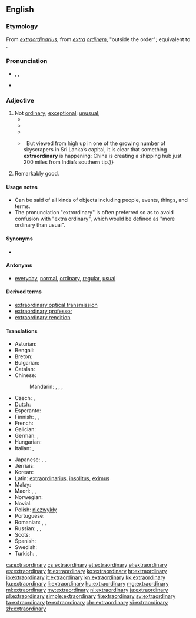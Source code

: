 ==English==

===Etymology===
From {{etyl|la|en}} ''[[extraordinarius]]'', from ''[[extra]] [[ordinem]]'', "outside the order"; equivalent to {{prefix|extra|ordinary|lang=en}}.

===Pronunciation===
* {{IPA|/ɪksˈtrɔː(r)dɪˌnərɪ/}}, {{IPAchar|/ɪksˈtrɔː(r)dɪnˌrɪ/}}, {{IPAchar|/ˌɛkstrəˈɔː(r)dɪˌnərɪ/, /ˌɛkstrəˈɔː(r)dɪnˌrɪ/}}
* {{audio|en-us-extraordinary.ogg|Audio (US)}}

===Adjective===
{{en-adj}}

# Not [[ordinary]]; [[exceptional]]; [[unusual]];
#* {{quote-book|passage=Everybody knew I was an '''extraordinary''' person. When I was born my beard was three feet long.|title=[[S:As Far as Thought Can Reach: A.D. 31,920/§ ii|Back to Methuselah]]|author=G. B. Shaw|year=1921}}
#* {{quote-book|passage=The Houses may meet in '''extraordinary''' sessions at the request of the Government, of the Permanent Deputation or of the overall majority of members of either of the two Houses. '''Extraordinary''' sessions must be convened with a specific agenda and shall be adjourned once this has been dealt with.|title=[[S:Spanish Constitution of 1978/Part III|Spanish Constitution of 1978]]|year=1978}}
#* {{quote-news|year=2011|date=October 23|author=Tom Fordyce|work=BBC Sport
|title=[http://news.bbc.co.uk/sport2/hi/rugby_union/15405316.stm 2011 Rugby World Cup final: New Zealand 8-7 France]
|passage=Tony Woodcock's early try and a penalty from fourth-choice fly-half Stephen Donald were enough to see the All Blacks home in an '''extraordinary''' match that defied all pre-match predictions.}}
#*{{quote-magazine|date=2013-06-08|volume=407|issue=8839|page=52|magazine={{w|The Economist}}
|title=[http://www.economist.com/news/international/21579039-chinas-growing-empire-ports-abroad-mainly-about-trade-not-aggression-new-masters The new masters and commanders]
|passage=From the ground, Colombo’s port does not look like much.{{...}}&nbsp; But viewed from high up in one of the growing number of skyscrapers in Sri Lanka’s capital, it is clear that something '''extraordinary''' is happening: China is creating a shipping hub just 200 miles from India’s southern tip.}}
# Remarkably good.
#: {{usex|an '''extraordinary''' poet|lang=en}}

====Usage notes====
* Can be said of all kinds of objects including people, events, things, and terms.
* The pronunciation "extrordinary" is often preferred so as to avoid confusion with "extra ordinary", which would be defined as "more ordinary than usual".

====Synonyms====
* {{l/en|forby}}

====Antonyms====
* [[everyday]], [[normal]], [[ordinary]], [[regular]], [[usual]]

====Derived terms====
* [[extraordinary optical transmission]]
* [[extraordinary professor]]
* [[extraordinary rendition]]

====Translations====
{{trans-top|not ordinary}}
* Asturian: {{t-|ast|estraordinariu}}
* Bengali: {{t+|bn|অলৌকিক|tr=ôloukik|sc=Beng}}
* Breton: {{t-|br|dreistordinal}}
* Bulgarian: {{t+|bg|необикновен|sc=Cyrl}}
* Catalan: {{t-|ca|extraordinari}}
* Chinese:
*: Mandarin: {{t|cmn|非凡|tr=fēifán|sc=Hani}}, {{t|cmn|了不起|tr=liǎobuqǐ|sc=Hani}}, {{t|cmn|出眾|sc=Hani}}, {{t|cmn|出众|tr=chūzhòng|sc=Hani}}
* Czech: {{t-|cs|neobyčejný}}, {{t-|cs|mimořádný}} {{qualifier|of session}}
* Dutch: {{t+|nl|buitengewoon}}
* Esperanto: {{t-|eo|eksterordinara}}
* Finnish: {{t+|fi|erikoinen}}, {{t+|fi|kummallinen}}, {{t+|fi|epätavallinen}}
* French: {{t+|fr|extraordinaire}}
* Galician: {{t-|gl|extraordinario}}
* German: {{t+|de|außerordentlich}}, {{t+|de|außergewöhnlich}}
* Hungarian: {{t+|hu|rendkívüli}}
* Italian: {{t+|it|straordinario|m}}, {{t-|it|straordinaria|f}}
{{trans-mid}}
* Japanese: {{t-|ja|並外れる|alt=並外れた|tr=namihazureta|sc=Jpan}}, {{t-|ja|傑出する|alt=傑出した|tr=kesshutsu-shita|sc=Jpan}}, {{t+|ja|非凡|alt=非凡な|tr=ひぼんな, hibon-na|sc=Jpan}}
* Jèrriais: {{tø|roa-jer|extraordinnaithe}}
* Korean: {{t-|ko|특별한|tr=teukbyeorhan|sc=Kore}}
* Latin: [[extraordinarius]], [[insolitus]], [[eximus]]
* Malay: {{t-|ms|luar biasa}}
* Maori: {{t-|mi|autaia}}, {{t-|mi|whakaharahara}}, {{t|mi|haraki}}
* Norwegian: {{t-|no|ekstraordinær}}
* Novial: {{tø|nov|exterordinari}}
* Polish: [[niezwykły]] {{g|m}} <!-- non-lemma: [[niezwykła]] {{f}}, [[niezwykłe]] {{n}} -->
* Portuguese: {{t+|pt|extraordinário}}
* Romanian: {{t-|ro|extraordinar}}, {{t-|ro|ieșit din comun|m|n}}, {{t-|ro|neobișnuit|m|n}}
* Russian: {{t+|ru|необычный|tr=neobýčnyj|sc=Cyrl}}, {{t+|ru|необычайный|tr=neobyčájnyj|sc=Cyrl}}, {{t+|ru|экстраординарный|tr=ekstraordinárnyj|sc=Cyrl}}
* Scots: {{tø|sco|byordinar}}
* Spanish: {{t+|es|extraordinario}}
* Swedish: {{t+|sv|extraordinär}}
* Turkish: {{t+|tr|fevkalade}}, {{t+|tr|olağanüstü}}
{{trans-bottom}}

[[ca:extraordinary]]
[[cs:extraordinary]]
[[et:extraordinary]]
[[el:extraordinary]]
[[es:extraordinary]]
[[fr:extraordinary]]
[[ko:extraordinary]]
[[hr:extraordinary]]
[[io:extraordinary]]
[[it:extraordinary]]
[[kn:extraordinary]]
[[kk:extraordinary]]
[[ku:extraordinary]]
[[li:extraordinary]]
[[hu:extraordinary]]
[[mg:extraordinary]]
[[ml:extraordinary]]
[[my:extraordinary]]
[[nl:extraordinary]]
[[ja:extraordinary]]
[[pl:extraordinary]]
[[simple:extraordinary]]
[[fi:extraordinary]]
[[sv:extraordinary]]
[[ta:extraordinary]]
[[te:extraordinary]]
[[chr:extraordinary]]
[[vi:extraordinary]]
[[zh:extraordinary]]